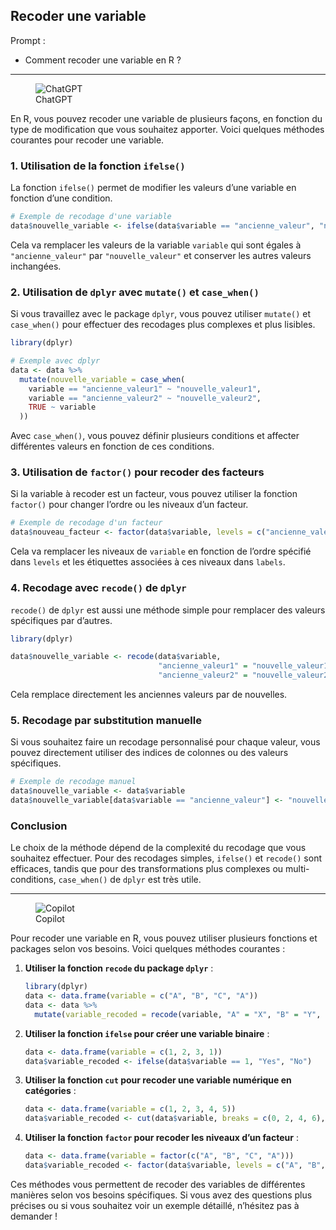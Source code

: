 ## Recoder une variable

::: {.callout-note appearance="simple"}
Prompt : 

* Comment recoder une variable en R ?

:::

----

![ChatGPT](../img/ChatGPT.PNG)

En R, vous pouvez recoder une variable de plusieurs façons, en fonction du type de modification que vous souhaitez apporter. Voici quelques méthodes courantes pour recoder une variable.

### 1. Utilisation de la fonction `ifelse()`
La fonction `ifelse()` permet de modifier les valeurs d'une variable en fonction d'une condition.

```r
# Exemple de recodage d'une variable
data$nouvelle_variable <- ifelse(data$variable == "ancienne_valeur", "nouvelle_valeur", data$variable)
```
Cela va remplacer les valeurs de la variable `variable` qui sont égales à `"ancienne_valeur"` par `"nouvelle_valeur"` et conserver les autres valeurs inchangées.

### 2. Utilisation de `dplyr` avec `mutate()` et `case_when()`
Si vous travaillez avec le package `dplyr`, vous pouvez utiliser `mutate()` et `case_when()` pour effectuer des recodages plus complexes et plus lisibles.

```r
library(dplyr)

# Exemple avec dplyr
data <- data %>%
  mutate(nouvelle_variable = case_when(
    variable == "ancienne_valeur1" ~ "nouvelle_valeur1",
    variable == "ancienne_valeur2" ~ "nouvelle_valeur2",
    TRUE ~ variable
  ))
```
Avec `case_when()`, vous pouvez définir plusieurs conditions et affecter différentes valeurs en fonction de ces conditions.

### 3. Utilisation de `factor()` pour recoder des facteurs
Si la variable à recoder est un facteur, vous pouvez utiliser la fonction `factor()` pour changer l'ordre ou les niveaux d'un facteur.

```r
# Exemple de recodage d'un facteur
data$nouveau_facteur <- factor(data$variable, levels = c("ancienne_valeur1", "ancienne_valeur2"), labels = c("nouvelle_valeur1", "nouvelle_valeur2"))
```
Cela va remplacer les niveaux de `variable` en fonction de l'ordre spécifié dans `levels` et les étiquettes associées à ces niveaux dans `labels`.

### 4. Recodage avec `recode()` de `dplyr`
`recode()` de `dplyr` est aussi une méthode simple pour remplacer des valeurs spécifiques par d'autres.

```r
library(dplyr)

data$nouvelle_variable <- recode(data$variable,
                                 "ancienne_valeur1" = "nouvelle_valeur1",
                                 "ancienne_valeur2" = "nouvelle_valeur2")
```
Cela remplace directement les anciennes valeurs par de nouvelles.

### 5. Recodage par substitution manuelle
Si vous souhaitez faire un recodage personnalisé pour chaque valeur, vous pouvez directement utiliser des indices de colonnes ou des valeurs spécifiques.

```r
# Exemple de recodage manuel
data$nouvelle_variable <- data$variable
data$nouvelle_variable[data$variable == "ancienne_valeur"] <- "nouvelle_valeur"
```

### Conclusion
Le choix de la méthode dépend de la complexité du recodage que vous souhaitez effectuer. Pour des recodages simples, `ifelse()` et `recode()` sont efficaces, tandis que pour des transformations plus complexes ou multi-conditions, `case_when()` de `dplyr` est très utile.

----

![Copilot](../img/copilot.PNG)

Pour recoder une variable en R, vous pouvez utiliser plusieurs fonctions et packages selon vos besoins. Voici quelques méthodes courantes :

1. **Utiliser la fonction `recode` du package `dplyr`** :
   ```R
   library(dplyr)
   data <- data.frame(variable = c("A", "B", "C", "A"))
   data <- data %>%
     mutate(variable_recoded = recode(variable, "A" = "X", "B" = "Y", "C" = "Z"))
   ```

2. **Utiliser la fonction `ifelse` pour créer une variable binaire** :
   ```R
   data <- data.frame(variable = c(1, 2, 3, 1))
   data$variable_recoded <- ifelse(data$variable == 1, "Yes", "No")
   ```

3. **Utiliser la fonction `cut` pour recoder une variable numérique en catégories** :
   ```R
   data <- data.frame(variable = c(1, 2, 3, 4, 5))
   data$variable_recoded <- cut(data$variable, breaks = c(0, 2, 4, 6), labels = c("Low", "Medium", "High"))
   ```

4. **Utiliser la fonction `factor` pour recoder les niveaux d'un facteur** :
   ```R
   data <- data.frame(variable = factor(c("A", "B", "C", "A")))
   data$variable_recoded <- factor(data$variable, levels = c("A", "B", "C"), labels = c("X", "Y", "Z"))
   ```

Ces méthodes vous permettent de recoder des variables de différentes manières selon vos besoins spécifiques. Si vous avez des questions plus précises ou si vous souhaitez voir un exemple détaillé, n'hésitez pas à demander !